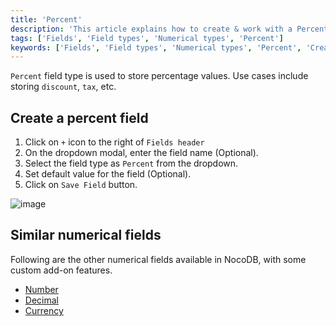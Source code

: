 ```yaml
---
title: 'Percent'
description: 'This article explains how to create & work with a Percent field.'
tags: ['Fields', 'Field types', 'Numerical types', 'Percent']
keywords: ['Fields', 'Field types', 'Numerical types', 'Percent', 'Create percent field']
---
```



`Percent` field type is used to store percentage values. Use cases include storing `discount`, `tax`, etc.

## Create a percent field
1. Click on `+` icon to the right of `Fields header`
2. On the dropdown modal, enter the field name (Optional).
3. Select the field type as `Percent` from the dropdown.
4. Set default value for the field (Optional).
5. Click on `Save Field` button.

![image](/img/v2/fields/types/percent.png)

## Similar numerical fields
Following are the other numerical fields available in NocoDB, with some custom add-on features.
- [Number](number)
- [Decimal](decimal)
- [Currency](currency)